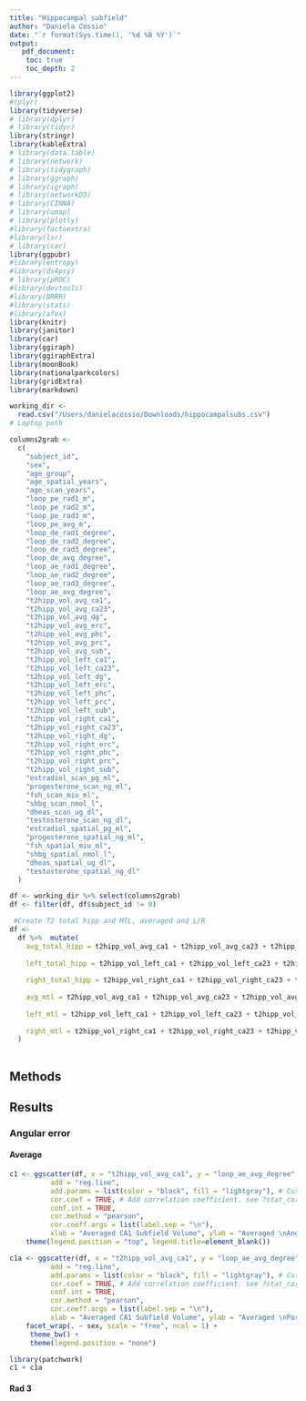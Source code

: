 ```yaml
---
title: "Hippocampal subfield"
author: "Daniela Cossio"
date: "`r format(Sys.time(), '%d %B %Y')`"
output:
   pdf_document:
    toc: true
    toc_depth: 2
---
```



<!-- ```{css, echo=FALSE} -->
<!-- TOC { -->
<!--   color: #F6B2DB; -->
<!--   font-family: Times; -->
<!--   font-size: "16px";  -->
<!--   border-color: #F6B2DB; -->
<!-- } -->

<!-- h1.title { -->
<!--   color: black ; -->
<!--   font-family: Times; -->
<!--   font-size: "72px"; -->
<!--   padding: "10px 0"; -->
<!--   background-color: #F6B2DB ; -->
<!--   text-align: center; -->
<!-- } -->

<!-- h4.date { -->
<!--   color: black ; -->
<!--   font-family: Times; -->
<!--   font-size: "34px"; -->
<!--   text-align: center; -->
<!-- } -->

<!-- h4.author { -->
<!--   color: black; -->
<!--   font-size: "34px"; -->
<!--   font-family: Times; -->
<!--   text-align: center; -->
<!-- } -->


<!-- h2, h3, h4, h5 ,h6 { -->
<!--   text-align: center; -->
<!--   font-family: Times; -->

<!-- } -->

<!-- body, p, h2{ -->
<!--   color: black;  -->
<!--   font-family: Times; -->
<!-- } -->

<!-- hr { -->
<!--   height:5px; -->
<!--   border-width:0; -->
<!--   background-color: black ; -->
<!-- } -->



<!-- ``` -->

<!-- ```{r set-options, echo=FALSE, cache=FALSE} -->
<!-- options(width = 100) -->
<!-- ``` -->

```r
library(ggplot2)
#(plyr)
library(tidyverse)
# library(dplyr)
# library(tidyr)
library(stringr)
library(kableExtra)
# library(data.table)
# library(network)
# library(tidygraph)
# library(ggraph)
# library(igraph)
# library(networkD3)
# library(CINNA)
# library(umap)
# library(plotly)
#library(factoextra)
#library(lsr)
# library(car)
library(ggpubr)
#library(entropy)
#library(ds4psy)
# library(pROC)
#library(devtools)
#library(BRRR)
#library(stats)
#library(afex)
library(knitr)
library(janitor)
library(car)
library(ggiraph)
library(ggiraphExtra)
library(moonBook)
library(nationalparkcolors)
library(gridExtra)
library(markdown)
```

```r


working_dir <-
  read.csv("/Users/danielacossio/Downloads/hippocampalsubs.csv")
# Laptop path

columns2grab <-
  c(
    "subject_id",
    "sex",
    "age_group",
    "age_spatial_years",
    "age_scan_years",
    "loop_pe_rad1_m",
    "loop_pe_rad2_m",
    "loop_pe_rad3_m",
    "loop_pe_avg_m",
    "loop_de_rad1_degree",
    "loop_de_rad2_degree",
    "loop_de_rad3_degree",
    "loop_de_avg_degree",
    "loop_ae_rad1_degree",
    "loop_ae_rad2_degree",
    "loop_ae_rad3_degree",
    "loop_ae_avg_degree",
    "t2hipp_vol_avg_ca1",
    "t2hipp_vol_avg_ca23",
    "t2hipp_vol_avg_dg",
    "t2hipp_vol_avg_erc",
    "t2hipp_vol_avg_phc",
    "t2hipp_vol_avg_prc",
    "t2hipp_vol_avg_sub",
    "t2hipp_vol_left_ca1",
    "t2hipp_vol_left_ca23",
    "t2hipp_vol_left_dg",
    "t2hipp_vol_left_erc",
    "t2hipp_vol_left_phc",
    "t2hipp_vol_left_prc",
    "t2hipp_vol_left_sub",
    "t2hipp_vol_right_ca1",
    "t2hipp_vol_right_ca23",
    "t2hipp_vol_right_dg",
    "t2hipp_vol_right_erc",
    "t2hipp_vol_right_phc",
    "t2hipp_vol_right_prc",
    "t2hipp_vol_right_sub",
    "estradiol_scan_pg_ml",
    "progesterone_scan_ng_ml",
    "fsh_scan_miu_ml",
    "shbg_scan_nmol_l",
    "dheas_scan_ug_dl",
    "testosterone_scan_ng_dl",
    "estradiol_spatial_pg_ml",
    "progesterone_spatial_ng_ml",
    "fsh_spatial_miu_ml",
    "shbg_spatial_nmol_l",
    "dheas_spatial_ug_dl",
    "testosterone_spatial_ng_dl"
  )

df <- working_dir %>% select(columns2grab)
df <- filter(df, df$subject_id != 0)

 #Create T2 total hipp and MTL, averaged and L/R
df <-
  df %>%  mutate(
    avg_total_hipp = t2hipp_vol_avg_ca1 + t2hipp_vol_avg_ca23 + t2hipp_vol_avg_dg + t2hipp_vol_avg_sub,
    
    left_total_hipp = t2hipp_vol_left_ca1 + t2hipp_vol_left_ca23 + t2hipp_vol_left_dg + t2hipp_vol_left_sub,
    
    right_total_hipp = t2hipp_vol_right_ca1 + t2hipp_vol_right_ca23 + t2hipp_vol_right_dg + t2hipp_vol_right_sub,
    
    avg_mtl = t2hipp_vol_avg_ca1 + t2hipp_vol_avg_ca23 + t2hipp_vol_avg_dg + t2hipp_vol_avg_sub + t2hipp_vol_avg_erc + t2hipp_vol_avg_phc + t2hipp_vol_avg_prc,
    
    left_mtl = t2hipp_vol_left_ca1 + t2hipp_vol_left_ca23 + t2hipp_vol_left_dg + t2hipp_vol_left_sub + t2hipp_vol_left_erc + t2hipp_vol_left_phc + t2hipp_vol_left_prc , #note that shuyings original code had left sub in this twice 
    
    right_mtl = t2hipp_vol_right_ca1 + t2hipp_vol_right_ca23 + t2hipp_vol_right_dg + t2hipp_vol_right_sub + t2hipp_vol_right_erc + t2hipp_vol_right_phc + t2hipp_vol_right_prc
  )
  
```


## Methods {.tabset .tabset-pills} 

## Results {.tabset .tabset-pills} 

### Angular error 

#### Average

```r

c1 <- ggscatter(df, x = "t2hipp_vol_avg_ca1", y = "loop_ae_avg_degree",
          add = "reg.line",
          add.params = list(color = "black", fill = "lightgray"), # Customize reg. line
          cor.coef = TRUE, # Add correlation coefficient. see ?stat_cor
          conf.int = TRUE, 
          cor.method = "pearson",
          cor.coeff.args = list(label.sep = "\n"),
          xlab = "Averaged CA1 Subfield Volume", ylab = "Averaged \nAngular Error (m)", ) +
    theme(legend.position = "top", legend.title=element_blank()) 


```

```r


c1a <- ggscatter(df, x = "t2hipp_vol_avg_ca1", y = "loop_ae_avg_degree", color = "sex",
          add = "reg.line",
          add.params = list(color = "black", fill = "lightgray"), # Customize reg. line
          cor.coef = TRUE, # Add correlation coefficient. see ?stat_cor
          conf.int = TRUE, 
          cor.method = "pearson",
          cor.coeff.args = list(label.sep = "\n"),
          xlab = "Averaged CA1 Subfield Volume", ylab = "Averaged \nPosition Error (m)") +
    facet_wrap(. ~ sex, scale = "free", ncol = 1) +
     theme_bw() +
     theme(legend.position = "none")


```

```r
library(patchwork)
c1 + c1a
```




#### Rad 3